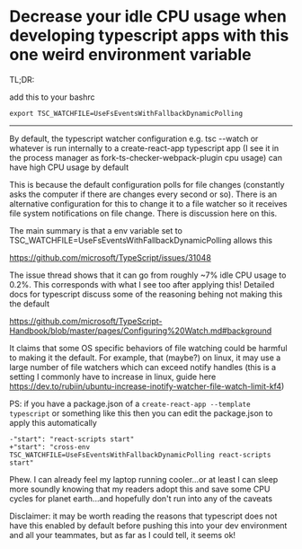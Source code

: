 


# Decrease your idle CPU usage when developing typescript apps with this one weird environment variable


TL;DR:

add this to your bashrc

```
export TSC_WATCHFILE=UseFsEventsWithFallbackDynamicPolling
```


<hr/>

By default, the typescript watcher configuration e.g. tsc --watch or whatever is run internally to a create-react-app typescript app (I see it in the process manager as fork-ts-checker-webpack-plugin cpu usage) can have high CPU usage by default


This is because the default configuration polls for file changes (constantly
asks the computer if there are changes every second or so). There is an
alternative configuration for this to change it to a file watcher so it
receives file system notifications on file change. There is discussion here on
this.

The main summary is that a env variable set to
TSC_WATCHFILE=UseFsEventsWithFallbackDynamicPolling allows this

https://github.com/microsoft/TypeScript/issues/31048

The issue thread shows that it can go from roughly ~7% idle CPU usage to 0.2%.
This corresponds with what I see too after applying this! Detailed docs for
typescript discuss some of the reasoning behing not making this the default

https://github.com/microsoft/TypeScript-Handbook/blob/master/pages/Configuring%20Watch.md#background



It claims that some OS specific behaviors of file watching could be harmful to
making it the default. For example, that (maybe?) on linux, it may use a large
number of file watchers which can exceed notify handles (this is a setting I
commonly have to increase in linux, guide here
https://dev.to/rubiin/ubuntu-increase-inotify-watcher-file-watch-limit-kf4)



PS: if you have a package.json of a `create-react-app --template typescript` or
something like this then you can edit the package.json to apply this
automatically

```
-"start": "react-scripts start"
+"start": "cross-env TSC_WATCHFILE=UseFsEventsWithFallbackDynamicPolling react-scripts start"
```


Phew. I can already feel my laptop running cooler...or at least I can sleep
more soundly knowing that my readers adopt this and save some CPU cycles for
planet earth...and hopefully don't run into any of the caveats

Disclaimer: it may be worth reading the reasons that typescript does not have
this enabled by default before pushing this into your dev environment and all
your teammates, but as far as I could tell, it seems ok!


